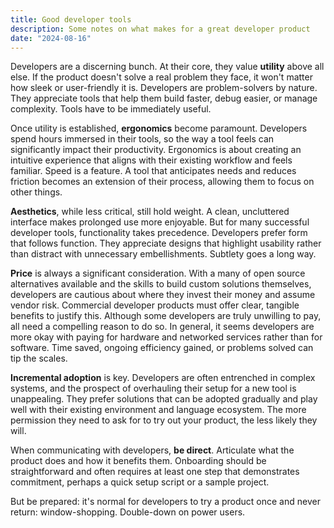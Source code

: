 ```yaml
---
title: Good developer tools
description: Some notes on what makes for a great developer product
date: "2024-08-16"
---
```


Developers are a discerning bunch. At their core, they value **utility** above all else. If the product doesn't solve a real problem they face, it won't matter how sleek or user-friendly it is. Developers are problem-solvers by nature. They appreciate tools that help them build faster, debug easier, or manage complexity. Tools have to be immediately useful.

Once utility is established, **ergonomics** become paramount. Developers spend hours immersed in their tools, so the way a tool feels can significantly impact their productivity. Ergonomics is about creating an intuitive experience that aligns with their existing workflow and feels familiar. Speed is a feature. A tool that anticipates needs and reduces friction becomes an extension of their process, allowing them to focus on other things.

**Aesthetics**, while less critical, still hold weight. A clean, uncluttered interface makes prolonged use more enjoyable. But for many successful developer tools, functionality takes precedence. Developers prefer form that follows function. They appreciate designs that highlight usability rather than distract with unnecessary embellishments. Subtlety goes a long way.

**Price** is always a significant consideration. With a many of open source alternatives available and the skills to build custom solutions themselves, developers are cautious about where they invest their money and assume vendor risk. Commercial developer products must offer clear, tangible benefits to justify this. Although some developers are truly unwilling to pay, all need a compelling reason to do so. In general, it seems developers are more okay with paying for hardware and networked services rather than for software. Time saved, ongoing efficiency gained, or problems solved can tip the scales.

**Incremental adoption** is key. Developers are often entrenched in complex systems, and the prospect of overhauling their setup for a new tool is unappealing. They prefer solutions that can be adopted gradually and play well with their existing environment and language ecosystem. The more permission they need to ask for to try out your product, the less likely they will.

When communicating with developers, **be direct**. Articulate what the product does and how it benefits them. Onboarding should be straightforward and often requires at least one step that demonstrates commitment, perhaps a quick setup script or a sample project.

But be prepared: it's normal for developers to try a product once and never return: window-shopping. Double-down on power users.
